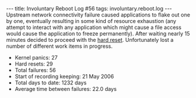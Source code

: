 ---
title: Involuntary Reboot Log #56
tags: involuntary.reboot.log
---
Upstream network connectivity failure caused applications to flake out one by one, eventually resulting in some kind of resource exhaustion (any attempt to interact with any application which might cause a file access would cause the application to freeze permanently). After waiting nearly 15 minutes decided to proceed with the [[hard reset]]. Unfortunately lost a number of different work items in progress.

* Kernel panics: 27
* Hard resets: 29
* Total failures: 56
* Start of recording keeping: 21 May 2006
* Total days to date: 1232 days
* Average time between failures: 22.0 days
